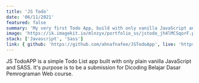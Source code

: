 ```yaml
---
title: 'JS Todo'
date: '06/11/2021'
featured: false
summary: 'My very first Todo App, build with only vanilla JavaScript and SASS.'
image: 'https://ik.imagekit.io/mlnzyx/portfolio_ss/jstodo_jh4lMCSqorF.png?ik-sdk-version=javascript-1.4.3&updatedAt=1639461604514'
stack: ['Javascript', 'Sass']
link: { github: 'https://github.com/ahnafnafee/JSTodoApp', live: 'https://jstodo.vercel.app/' }
---
```


JS TodoAPP is a simple Todo List app built with only plain vanilla JavaScript and SASS.
It's purpose is to be a submission for Dicoding Belajar Dasar Pemrograman Web course.

